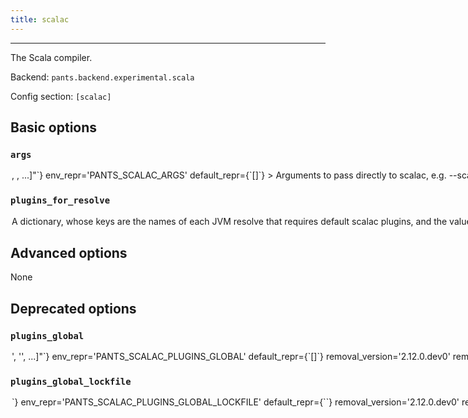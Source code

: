 ```yaml
---
title: scalac
---
```



---

The Scala compiler.

Backend: <span className="color--primary">`pants.backend.experimental.scala`</span>

Config section: <span className="color--primary">`[scalac]`</span>

<span className={styles.options}>

## Basic options

### `args`

<Option
  cli_repr={`--scalac-args="[<shell_str>, <shell_str>, ...]"`}
  env_repr='PANTS_SCALAC_ARGS'
  default_repr={`[]`}
>

Arguments to pass directly to scalac, e.g. `--scalac-args='-encoding UTF-8'`.

</Option>

### `plugins_for_resolve`

<Option
  cli_repr={`--scalac-plugins-for-resolve="{'key1': val1, 'key2': val2, ...}"`}
  env_repr='PANTS_SCALAC_PLUGINS_FOR_RESOLVE'
  default_repr={`{}`}
>

A dictionary, whose keys are the names of each JVM resolve that requires default `scalac` plugins, and the value is a comma-separated string consisting of scalac plugin names. Each specified plugin must have a corresponding `scalac_plugin` target that specifies that name in either its `plugin_name` field or is the same as its target name.

</Option>

## Advanced options

None

## Deprecated options

### `plugins_global`

<Option
  cli_repr={`--scalac-plugins-global="['<str>', '<str>', ...]"`}
  env_repr='PANTS_SCALAC_PLUGINS_GLOBAL'
  default_repr={`[]`}
  removal_version='2.12.0.dev0'
  removal_hint={'Use `--scalac-plugins-for-resolve` instead to use user resolves'}
>

A list of addresses of `scalac_plugin` targets which should be used for compilation of all Scala targets in a build.

If you set this, you must also set `[scalac].plugins_global_lockfile`.

</Option>

### `plugins_global_lockfile`

<Option
  cli_repr={`--scalac-plugins-global-lockfile=<str>`}
  env_repr='PANTS_SCALAC_PLUGINS_GLOBAL_LOCKFILE'
  default_repr={`<default>`}
  removal_version='2.12.0.dev0'
  removal_hint={'Use `--scalac-plugins-for-resolve` instead, which will add plugin dependencies to JVM user resolves.'}
>

The filename of the lockfile for global plugins. You must set this option to a file path, e.g. &#x27;3rdparty/jvm/global_scalac_plugins.lock&#x27;, if you set `[scalac].plugins_global`.

</Option>

</span>